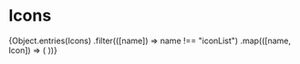 
<Meta title="Foundations/Icons" />

# Icons

<IconGallery>
  {Object.entries(Icons)
    .filter(([name]) => name !== "iconList")
    .map(([name, Icon]) => (
      <IconItem name={name}>
        <Icon />
      </IconItem>
    ))}
</IconGallery>